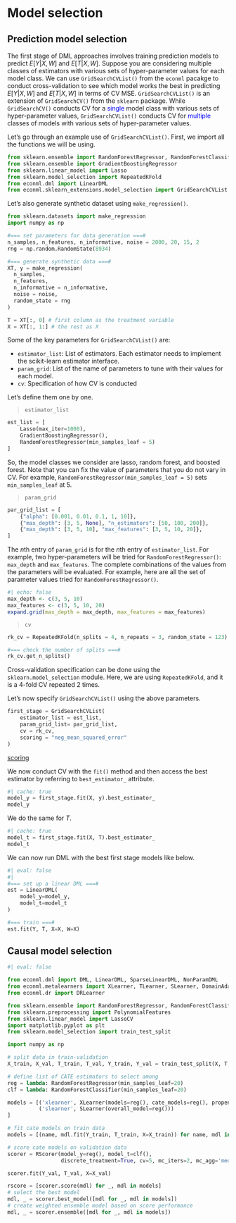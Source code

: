 # Model selection

## Prediction model selection 

The first stage of DML approaches involves training prediction models to predict $E[Y|X, W]$ and $E[T|X, W]$. Suppose you are considering multiple classes of estimators with various sets of hyper-parameter values for each model class. We can use `GridSearchCVList()` from the `econml` pacakge to conduct cross-validation to see which model works the best in predicting $E[Y|X, W]$ and $E[T|X, W]$ in terms of CV MSE. `GridSearchCVList()` is an extension of `GridSearchCV()` from the `sklearn` package. While `GridSearchCV()` conducts CV for a <span style="color:blue"> single</span> model class with various sets of hyper-parameter values, `GridSearchCVList()` conducts CV for <span style="color:blue"> multiple</span> classes of models with various sets of hyper-parameter values.

Let's go through an example use of `GridSearchCVList()`. First, we import all the functions we will be using. 

```python
from sklearn.ensemble import RandomForestRegressor, RandomForestClassifier
from sklearn.ensemble import GradientBoostingRegressor
from sklearn.linear_model import Lasso
from sklearn.model_selection import RepeatedKFold
from econml.dml import LinearDML
from econml.sklearn_extensions.model_selection import GridSearchCVList
```

Let's also generate synthetic dataset using `make_regression()`.

```python
from sklearn.datasets import make_regression
import numpy as np

#=== set parameters for data generation ===#
n_samples, n_features, n_informative, noise = 2000, 20, 15, 2
rng = np.random.RandomState(8934)

#=== generate synthetic data ===#
XT, y = make_regression(
  n_samples, 
  n_features, 
  n_informative = n_informative, 
  noise = noise, 
  random_state = rng
)

T = XT[:, 0] # first column as the treatment variable
X = XT[:, 1:] # the rest as X
```

Some of the key parameters for `GridSearchCVList()` are:

+ `estimator_list`: List of estimators. Each estimator needs to implement the scikit-learn estimator interface. 
+ `param_grid`: List of the name of parameters to tune with their values for each model. 
+ `cv`: Specification of how CV is conducted

Let's define them one by one.


> `estimator_list`

```python
est_list = [
    Lasso(max_iter=1000), 
    GradientBoostingRegressor(),
    RandomForestRegressor(min_samples_leaf = 5)
]
```

So, the model classes we consider are lasso, random forest, and boosted forest. Note that you can fix the value of parameters that you do not vary in CV. For example, `RandomForestRegressor(min_samples_leaf = 5)` sets `min_samples_leaf` at 5. 

> `param_grid`

```python
par_grid_list = [
    {"alpha": [0.001, 0.01, 0.1, 1, 10]},
    {"max_depth": [3, 5, None], "n_estimators": [50, 100, 200]},
    {"max_depth": [3, 5, 10], "max_features": [3, 5, 10, 20]},
]
```

The $n$th entry of `param_grid` is for the $n$th entry of `estimator_list`. For example, two hyper-parameters will be tried for `RandomForestRegressor()`: `max_depth` and `max_features`. The complete combinations of the values from the parameters will be evaluated. For example, here are all the set of parameter values tried for `RandomForestRegressor()`.

```r
#| echo: false 
max_depth <- c(3, 5, 10)
max_features <- c(3, 5, 10, 20)
expand.grid(max_depth = max_depth, max_features = max_features)
```

> `cv`

```python
rk_cv = RepeatedKFold(n_splits = 4, n_repeats = 3, random_state = 123)

#=== check the number of splits ===#  
rk_cv.get_n_splits()
```

Cross-validation specification can be done using the `sklearn.model_selection` module. Here, we are using `RepeatedKFold`, and it is a 4-fold CV repeated 2 times.

Let's now specify `GridSearchCVList()` using the above parameters.

```python
first_stage = GridSearchCVList(
    estimator_list = est_list,
    param_grid_list= par_grid_list,
    cv = rk_cv,
    scoring = "neg_mean_squared_error"
)
```

::: {.column-margin}
[scoring](https://scikit-learn.org/stable/modules/model_evaluation.html#scoring-parameter)
:::
  
We now conduct CV with the `fit()` method and then access the best estimator by referring to `best_estimator_` attribute.

```python
#| cache: true 
model_y = first_stage.fit(X, y).best_estimator_
model_y
```

We do the same for $T$.

```python
#| cache: true 
model_t = first_stage.fit(X, T).best_estimator_
model_t
```

We can now run DML with the best first stage models like below.

```python
#| eval: false
#| 
#=== set up a linear DML ===#
est = LinearDML(
    model_y=model_y, 
    model_t=model_t
)

#=== train ===#
est.fit(Y, T, X=X, W=X)
```

## Causal model selection {#sec-python-causal-model-selection}

```python
#| eval: false 

from econml.dml import DML, LinearDML, SparseLinearDML, NonParamDML
from econml.metalearners import XLearner, TLearner, SLearner, DomainAdaptationLearner
from econml.dr import DRLearner

from sklearn.ensemble import RandomForestRegressor, RandomForestClassifier
from sklearn.preprocessing import PolynomialFeatures
from sklearn.linear_model import LassoCV
import matplotlib.pyplot as plt
from sklearn.model_selection import train_test_split

import numpy as np

# split data in train-validation
X_train, X_val, T_train, T_val, Y_train, Y_val = train_test_split(X, T, y, test_size=.4)

# define list of CATE estimators to select among
reg = lambda: RandomForestRegressor(min_samples_leaf=20)
clf = lambda: RandomForestClassifier(min_samples_leaf=20)

models = [('xlearner', XLearner(models=reg(), cate_models=reg(), propensity_model=clf())),
          ('slearner', SLearner(overall_model=reg()))
]

# fit cate models on train data
models = [(name, mdl.fit(Y_train, T_train, X=X_train)) for name, mdl in models]

# score cate models on validation data
scorer = RScorer(model_y=reg(), model_t=clf(),
                 discrete_treatment=True, cv=5, mc_iters=2, mc_agg='median')

scorer.fit(Y_val, T_val, X=X_val)

rscore = [scorer.score(mdl) for _, mdl in models]
# select the best model
mdl, _ = scorer.best_model([mdl for _, mdl in models])
# create weighted ensemble model based on score performance
mdl, _ = scorer.ensemble([mdl for _, mdl in models])
```

